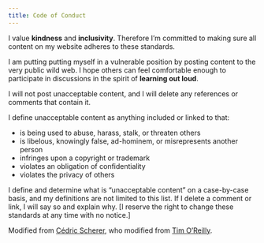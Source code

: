 ```yaml
---
title: Code of Conduct
---
```


I value **kindness** and **inclusivity**. Therefore I'm committed to making sure all content on my website adheres to these standards.

I am putting putting myself in a vulnerable position by posting content to the very public wild web. I hope others can feel comfortable enough to participate in discussions in the spirit of **learning out loud**.

I will not post unacceptable content, and I will delete any references or comments that contain it.

I define unacceptable content as anything included or linked to that:  

- is being used to abuse, harass, stalk, or threaten others
- is libelous, knowingly false, ad-hominem, or misrepresents another person
- infringes upon a copyright or trademark
- violates an obligation of confidentiality
- violates the privacy of others

I define and determine what is “unacceptable content” on a case-by-case basis, and my definitions are not limited to this list. If I delete a comment or link, I will say so and explain why. [I reserve the right to change these standards at any time with no notice.]

Modified from [Cédric Scherer](https://www.cedricscherer.com/top/conduct/), who modified from [Tim O'Reilly](http://radar.oreilly.com/2007/04/draft-bloggers-code-of-conduct.html).